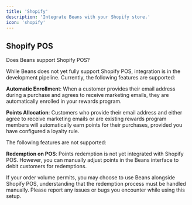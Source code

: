 ```yaml
---
title: 'Shopify'
description: 'Integrate Beans with your Shopify store.'
icon: 'shopify'
---
```


## Shopify POS

Does Beans support Shopify POS?

While Beans does not yet fully support Shopify POS, integration is in the development
pipeline. Currently, the following features are supported:

**Automatic Enrollmen**t: When a customer provides their email address during a purchase and
agrees to receive marketing emails, they are automatically enrolled in your rewards program.

**Points Allocation**: Customers who provide their email address and either agree to receive
marketing emails or are existing rewards program members will automatically earn points
for their purchases, provided you have configured a loyalty rule.

The following features are not supported:

**Redemption on POS**: Points redemption is not yet integrated with Shopify POS. However,
you can manually adjust points in the Beans interface to debit customers for redemptions.

If your order volume permits, you may choose to use Beans alongside Shopify POS, understanding
that the redemption process must be handled manually. Please report any issues or bugs you
encounter while using this setup.
